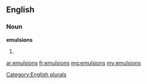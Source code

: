==English==

===Noun===
'''emulsions'''

# {{plural of|[[emulsion]]}}

[[Category:English plurals]]

[[ar:emulsions]]
[[fr:emulsions]]
[[mg:emulsions]]
[[my:emulsions]]